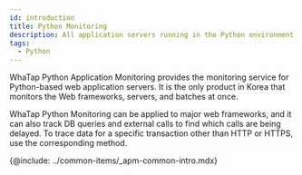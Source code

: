 ```yaml
---
id: introduction
title: Python Monitoring
description: All application servers running in the Python environment can be monitored.
tags:
  - Python
---
```



WhaTap Python Application Monitoring provides the monitoring service for Python-based web application servers. It is the only product in Korea that monitors the Web frameworks, servers, and batches at once.

WhaTap Python Monitoring can be applied to major web frameworks, and it can also track DB queries and external calls to find which calls are being delayed. To trace data for a specific transaction other than HTTP or HTTPS, use the corresponding method. 

<!-- {@video: https://www.whatap.io/video/product/ko/app_python_webframework.mp4} -->

{@include: ../common-items/_apm-common-intro.mdx}  
